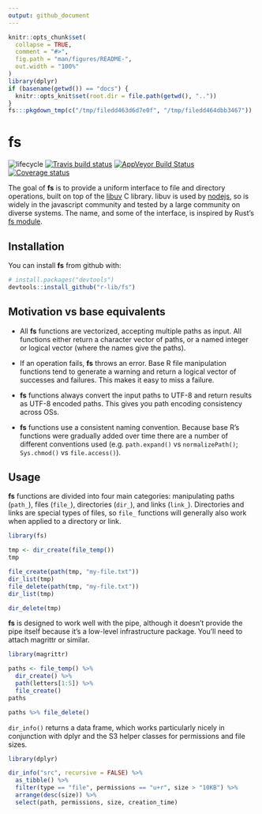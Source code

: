 ```yaml
---
output: github_document
---
```


<!-- README.md is generated from README.Rmd. Please edit that file -->

```r
knitr::opts_chunk$set(
  collapse = TRUE,
  comment = "#>",
  fig.path = "man/figures/README-",
  out.width = "100%"
)
library(dplyr)
if (basename(getwd()) == "docs") {
  knitr::opts_knit$set(root.dir = file.path(getwd(), ".."))
}
fs:::pkgdown_tmp(c("/tmp/filedd463d6d7e0f", "/tmp/filedd464dbb3467"))
```

# fs
![lifecycle](https://img.shields.io/badge/lifecycle-experimental-orange.svg)
[![Travis build status](https://travis-ci.org/r-lib/fs.svg?branch=master)](https://travis-ci.org/r-lib/fs)
[![AppVeyor Build Status](https://ci.appveyor.com/api/projects/status/github/r-lib/fs?branch=master&svg=true)](https://ci.appveyor.com/project/r-lib/fs)
[![Coverage status](https://codecov.io/gh/r-lib/fs/branch/master/graph/badge.svg)](https://codecov.io/github/r-lib/fs?branch=master)

The goal of **fs** is to provide a uniform interface to file and directory operations, built on top of the [libuv](http://docs.libuv.org/en/v1.x/fs.html) C library. libuv is used by [nodejs](https://nodejs.org), so is widely in the javascript community and tested by a large community on diverse systems. The name, and some of the interface, is inspired by Rust's [fs module](https://doc.rust-lang.org/std/fs/index.html).

## Installation

You can install **fs** from github with:

``` r
# install.packages("devtools")
devtools::install_github("r-lib/fs")
```

## Motivation vs base equivalents

* All **fs** functions are vectorized, accepting multiple paths as input.
  All functions either return a character vector of paths, or
  a named integer or logical vector (where the names give the paths).

* If an operation fails, **fs** throws an error. Base R file manipulation functions
  tend to generate a warning and return a logical vector of successes and
  failures. This makes it easy to miss a failure.

* **fs** functions always convert the input paths to UTF-8 and return results as
  UTF-8 encoded paths. This gives you path encoding consistency across OSs.

* **fs** functions use a consistent naming convention. Because base R's functions
  were gradually added over time there are a number of different conventions 
  used (e.g. `path.expand()` vs `normalizePath()`; `Sys.chmod()` vs 
  `file.access()`).

## Usage

**fs** functions are divided into four main categories: manipulating paths 
(`path_`), files (`file_`), directories (`dir_`), and links (`link_`). 
Directories and links are special types of files, so `file_` functions 
will generally also work when applied to a directory or link.

```r
library(fs)

tmp <- dir_create(file_temp())
tmp

file_create(path(tmp, "my-file.txt"))
dir_list(tmp)
file_delete(path(tmp, "my-file.txt"))
dir_list(tmp)

dir_delete(tmp)
```

**fs** is designed to work well with the pipe, although it doesn't provide the 
pipe itself because it's a low-level infrastructure package. You'll need to
attach magrittr or similar.

```r
library(magrittr)

paths <- file_temp() %>%
  dir_create() %>%
  path(letters[1:5]) %>%
  file_create()
paths

paths %>% file_delete()
```

`dir_info()` returns a data frame, which works particularly nicely in conjunction with dplyr and the S3 helper classes for permissions and file sizes.

```r
library(dplyr)

dir_info("src", recursive = FALSE) %>%
  as_tibble() %>%
  filter(type == "file", permissions == "u+r", size > "10KB") %>%
  arrange(desc(size)) %>%
  select(path, permissions, size, creation_time)
```
